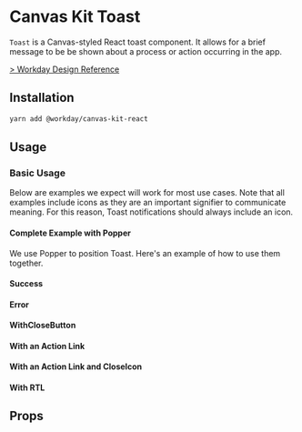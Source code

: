 

<Meta title="Components/Popups/Toast/React" component={Toast} />

# Canvas Kit Toast

`Toast` is a Canvas-styled React toast component. It allows for a brief message to be be shown about
a process or action occurring in the app.

[> Workday Design Reference](https://design.workday.com/components/popups/toasts)

## Installation

```sh
yarn add @workday/canvas-kit-react
```

## Usage

### Basic Usage

Below are examples we expect will work for most use cases. Note that all examples include icons as
they are an important signifier to communicate meaning. For this reason, Toast notifications should
always include an icon.

#### Complete Example with Popper

We use Popper to position Toast. Here's an example of how to use them together.

<ExampleCodeBlock code={WithPopper} />

#### Success

<ExampleCodeBlock code={Success} />

#### Error

<ExampleCodeBlock code={Error} />

#### WithCloseButton

<ExampleCodeBlock code={WithCloseButton} />

#### With an Action Link

<ExampleCodeBlock code={WithActionLink} />

#### With an Action Link and CloseIcon

<ExampleCodeBlock code={WithActionLinkAndCloseIcon} />

#### With RTL

<ExampleCodeBlock code={RTL} />

## Props

<ArgsTable of={Toast} />
